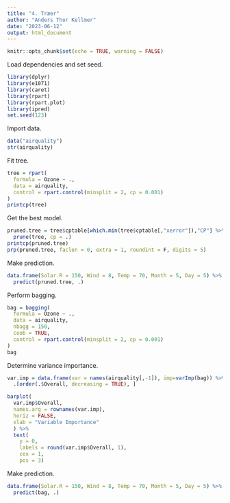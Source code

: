 ```yaml
---
title: "4. Træer"
author: "Anders Thor Kellmer"
date: "2023-06-12"
output: html_document
---
```


```r
knitr::opts_chunk$set(echo = TRUE, warning = FALSE)
```

Load dependencies and set seed.

```r
library(dplyr)       
library(e1071)       
library(caret)       
library(rpart)      
library(rpart.plot)
library(ipred)       
set.seed(123)
```
Import data.

```r
data("airquality")
str(airquality)
```

Fit tree.

```r
tree = rpart(
  formula = Ozone ~ .,
  data = airquality, 
  control = rpart.control(minsplit = 2, cp = 0.001)
)
printcp(tree)
```

Get the best model.

```r
pruned.tree = tree$cptable[which.min(tree$cptable[,"xerror"]),"CP"] %>%
  prune(tree, cp = .)
printcp(pruned.tree)
prp(pruned.tree, faclen = 0, extra = 1, roundint = F, digits = 5)
```


Make prediction.

```r
data.frame(Solar.R = 150, Wind = 8, Temp = 70, Month = 5, Day = 5) %>%
  predict(pruned.tree, .)
```


Perform bagging.

```r
bag = bagging(
  formula = Ozone ~ .,
  data = airquality,
  nbagg = 150,   
  coob = TRUE,
  control = rpart.control(minsplit = 2, cp = 0.001)
)
bag
```
Determine variance importance.

```r
var.imp = data.frame(var = names(airquality[,-1]), imp=varImp(bag)) %>%
  .[order(.$Overall, decreasing = TRUE), ]

barplot(
  var.imp$Overall,
  names.arg = rownames(var.imp),
  horiz = FALSE,
  xlab = "Variable Importance"
  ) %>%
  text(
    y = 0,
    labels = round(var.imp$Overall, 1), 
    cex = 1, 
    pos = 3)
```
Make prediction.

```r
data.frame(Solar.R = 150, Wind = 8, Temp = 70, Month = 5, Day = 5) %>%
  predict(bag, .)

```
